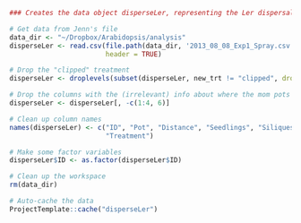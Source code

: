 
```r
### Creates the data object disperseLer, representing the Ler dispersal experiment

# Get data from Jenn's file
data_dir <- "~/Dropbox/Arabidopsis/analysis"
disperseLer <- read.csv(file.path(data_dir, '2013_08_08_Exp1_Spray.csv'), 
                        header = TRUE)

# Drop the "clipped" treatment
disperseLer <- droplevels(subset(disperseLer, new_trt != "clipped", drop = TRUE))

# Drop the columns with the (irrelevant) info about where the mom pots came from
disperseLer <- disperseLer[, -c(1:4, 6)]

# Clean up column names 
names(disperseLer) <- c("ID", "Pot", "Distance", "Seedlings", "Siliques", "Density",
                        "Treatment")

# Make some factor variables
disperseLer$ID <- as.factor(disperseLer$ID)

# Clean up the workspace
rm(data_dir)

# Auto-cache the data
ProjectTemplate::cache("disperseLer")
```

